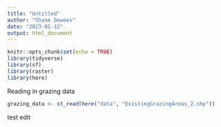 ```yaml
---
title: "Untitled"
author: "Shane Dewees"
date: "2023-01-12"
output: html_document
---
```


```r
knitr::opts_chunk$set(echo = TRUE)
library(tidyverse)
library(sf)
library(raster)
library(here)
```

Reading in grazing data

```r
grazing_data <- st_read(here("data", "ExistingGrazingAreas_2.shp"))


```

test edit
